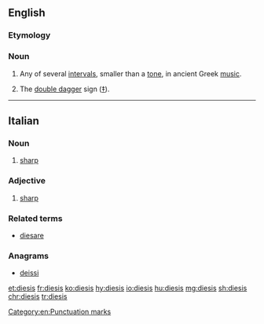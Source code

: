==English==

===Etymology===
{{rfe|lang=en}}

===Noun===
{{en-noun|dieses}}

# {{label|en|music}} Any of several [[interval]]s, smaller than a [[tone]], in ancient Greek [[music]].
# The [[double dagger]] sign ([[‡]]).

[[Category:en:Punctuation marks]]

----

==Italian==

===Noun===
{{head|it|noun|g=m|invariable}}

# {{label|it|music}} [[sharp]]

===Adjective===
{{head|it|adjective|invariable}}

# {{label|it|music}} [[sharp]]

===Related terms===
* [[diesare]]

===Anagrams===
* [[deissi#Italian|deissi]]

[[et:diesis]]
[[fr:diesis]]
[[ko:diesis]]
[[hy:diesis]]
[[io:diesis]]
[[hu:diesis]]
[[mg:diesis]]
[[sh:diesis]]
[[chr:diesis]]
[[tr:diesis]]